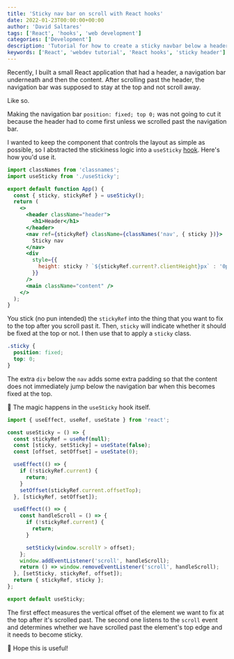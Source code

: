 ```yaml
---
title: 'Sticky nav bar on scroll with React hooks'
date: 2022-01-23T00:00:00+00:00
author: 'David Saltares'
tags: ['React', 'hooks', 'web development']
categories: ['Development']
description: 'Tutorial for how to create a sticky navbar below a header that stays at the top of the page when scrolling using React and hooks'
keywords: ['React', 'webdev tutorial', 'React hooks', 'sticky header']
---
```


Recently, I built a small React application that had a header, a navigation bar underneath and then the content. After scrolling past the header, the navigation bar was supposed to stay at the top and not scroll away.

Like so.

<CodeSandbox id="sticky-scrolling-header-vwsso" />

Making the navigation bar `position: fixed; top 0;` was not going to cut it because the header had to come first unless we scrolled past the navigation bar.

I wanted to keep the component that controls the layout as simple as possible, so I abstracted the stickiness logic into a `useSticky` [hook](https://reactjs.org/docs/hooks-intro.html). Here's how you'd use it.

```jsx
import classNames from 'classnames';
import useSticky from './useSticky';

export default function App() {
  const { sticky, stickyRef } = useSticky();
  return (
    <>
      <header className="header">
        <h1>Header</h1>
      </header>
      <nav ref={stickyRef} className={classNames('nav', { sticky })}>
        Sticky nav
      </nav>
      <div
        style={{
          height: sticky ? `${stickyRef.current?.clientHeight}px` : '0px',
        }}
      />
      <main className="content" />
    </>
  );
}
```

You stick (no pun intended) the `stickyRef` into the thing that you want to fix to the top after you scroll past it. Then, `sticky` will indicate whether it should be fixed at the top or not. I then use that to apply a `sticky` class.

```css
.sticky {
  position: fixed;
  top: 0;
}
```

The extra `div` below the `nav` adds some extra padding so that the content does not immediately jump below the navigation bar when this becomes fixed at the top.

🌟 The magic happens in the `useSticky` hook itself.

```js
import { useEffect, useRef, useState } from 'react';

const useSticky = () => {
  const stickyRef = useRef(null);
  const [sticky, setSticky] = useState(false);
  const [offset, setOffset] = useState(0);

  useEffect(() => {
    if (!stickyRef.current) {
      return;
    }
    setOffset(stickyRef.current.offsetTop);
  }, [stickyRef, setOffset]);

  useEffect(() => {
    const handleScroll = () => {
      if (!stickyRef.current) {
        return;
      }

      setSticky(window.scrollY > offset);
    };
    window.addEventListener('scroll', handleScroll);
    return () => window.removeEventListener('scroll', handleScroll);
  }, [setSticky, stickyRef, offset]);
  return { stickyRef, sticky };
};

export default useSticky;
```

The first effect measures the vertical offset of the element we want to fix at the top after it's scrolled past. The second one listens to the `scroll` event and determines whether we have scrolled past the element's top edge and it needs to become sticky.

🙌 Hope this is useful!
